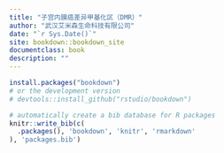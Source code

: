```yaml
--- 
title: "子宫内膜癌差异甲基化区（DMR）"
author: "武汉艾米森生命科技有限公司"
date: "`r Sys.Date()`"
site: bookdown::bookdown_site
documentclass: book
description: ""
---
```


```r
install.packages("bookdown")
# or the development version
# devtools::install_github("rstudio/bookdown")
```

```r
# automatically create a bib database for R packages
knitr::write_bib(c(
  .packages(), 'bookdown', 'knitr', 'rmarkdown'
), 'packages.bib')
```
